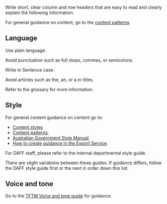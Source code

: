 Write short, clear column and row headers that are easy to read and clearly explain the following information.

For general guidance on content, go to the [content patterns](/content/content-patterns).

## Language 

Use plain language.

Avoid punctuation such as full stops, commas, or semicolons.

Write in Sentence case.

Avoid articles such as the, an, or a in titles.

Refer to the glossary for more information.

## Style 

For general content guidance on content go to:

- [Content styles](/content/content-styles)
- [Content patterns](/content/content-patterns).
- [Australian Government Style Manual  ](https://www.stylemanual.gov.au)
- [How to create guidance in the Export Service](/guides/how-to-create-guidance).

For DAFF staff, please refer to the internal departmental style guide.

There are slight variations between these guides. If guidance differs, follow the DAFF style guide first or the next in order down this list.

## Voice and tone

Go to the [TFTM Voice and tone guide](/content/voice-and-tone) for guidance.
